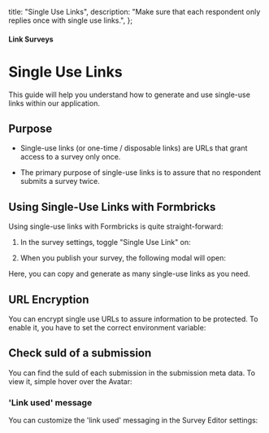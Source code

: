 

  title: "Single Use Links",
  description: "Make sure that each respondent only replies once with single use links.",
};

#### Link Surveys

# Single Use Links

This guide will help you understand how to generate and use single-use links within our application.

## Purpose

- Single-use links (or one-time / disposable links) are URLs that grant access to a survey only once.

- The primary purpose of single-use links is to assure that no respondent submits a survey twice.

## Using Single-Use Links with Formbricks

Using single-use links with Formbricks is quite straight-forward:

1. In the survey settings, toggle "Single Use Link" on:

   <MdxImage
     src={Settings}
     alt="Single use survey settings"
     quality="100"
     className="max-w-full rounded-lg sm:max-w-3xl"
   />

2. When you publish your survey, the following modal will open:
   <MdxImage
     src={ShareModal}
     alt="Share modal with 7 single use links which can be regenerated"
     quality="100"
     className="max-w-full rounded-lg sm:max-w-3xl"
   />

Here, you can copy and generate as many single-use links as you need.

## URL Encryption

You can encrypt single use URLs to assure information to be protected. To enable it, you have to set the correct environment variable:

<MdxImage
  src={EnvVar}
  alt="Set the right env var to be able to enable encryption."
  quality="100"
  className="max-w-full rounded-lg sm:max-w-3xl"
/>

## Check suId of a submission

You can find the suId of each submission in the submission meta data. To view it, simple hover over the Avatar:

<MdxImage
  src={Metadata}
  alt="View suId in the submission meta data."
  quality="100"
  className="max-w-full rounded-lg sm:max-w-3xl"
/>

### 'Link used' message

You can customize the 'link used' messaging in the Survey Editor settings:

<MdxImage
  src={Message}
  alt="Adjust the message shown to people if a link was already used."
  quality="100"
  className="max-w-full rounded-lg sm:max-w-3xl"
/>
